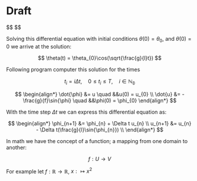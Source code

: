 # Draft

$$
\begin{align*}
&\ddot{\theta} = -\frac{g}{l}\sin(\theta) \quad 
&&\text{(Mechanics of motion)} \\
\Leftrightarrow \quad &\ddot{\theta} + \frac{g}{l}\sin(\theta) = 0 && \\
\Leftrightarrow \quad &\ddot{\theta} + \frac{g}{l}\theta = 0 
&& (\sin{\theta}\approx\theta \text{ for small } \theta) \\

\end{align*}
$$

Solving this differential equation with initial conditions $\theta(0) = \theta_{0}$, and $\dot{\theta}(0) = 0$ we arrive at the solution:

$$
\theta(t) = \theta_{0}\cos(\sqrt{\frac{g}{l}t})
$$

Following program computer this solution for the times 

$$
t_{i} = i\Delta t, \quad 0 \leq t_{i} \leq T, \quad i \in \mathbb{N_{0}}
$$

$$
\begin{align*}
\dot{\phi} &= u \quad &&u(0) = u_{0} \\
\dot{u} &= -\frac{g}{f}\sin{\phi} \quad
&&\phi(0) = \phi_{0} 
\end{align*}
$$

With the time step $\Delta t$ we can express this differential equation as:

$$
\begin{align*}
\phi_{n+1} &= \phi_{n} + \Delta t u_{n} \\
u_{n+1} &= u_{n} - \Delta t(\frac{g}{l}\sin{\phi_{n}}) \\
\end{align*}
$$


In math we have the concept of a function; a mapping from one domain to another:

$$
f:U \rightarrow V
$$


For example let $f:\mathbb{R}\rightarrow\mathbb{R}$, $x:\mapsto x^2$